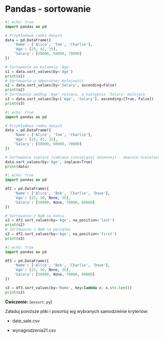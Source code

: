 # Pandas - sortowanie



```python
#| echo: true
import pandas as pd

# Przykładowa ramka danych
data = pd.DataFrame({
    'Name': ['Alice', 'Tom', 'Charlie'],
    'Age': [25, 42, 35],
    'Salary': [50000, 60000, 70000]
})

# Sortowanie po kolumnie 'Age'
s1 = data.sort_values(by='Age')
print(s1)
# Sortowanie w odworotnej kolejności
s2 = data.sort_values(by='Salary', ascending=False)
print(s2)
# Sortowanie według 'Age' rosnąco, a następnie 'Salary' malejąco
s3 = data.sort_values(by=['Age', 'Salary'], ascending=[True, False])
print(s3)

```

```python
#| echo: true
import pandas as pd

# Przykładowa ramka danych
data = pd.DataFrame({
    'Name': ['Alice', 'Tom', 'Charlie'],
    'Age': [25, 41, 35],
    'Salary': [50000, 60000, 70000]
})

# Sortowanie inplace (zamiana istniejącej zmiennej) - obecnie niezalecane
data.sort_values(by='Age', inplace=True)
print(data)
```

```python
#| echo: true
import pandas as pd

df2 = pd.DataFrame({
    'Name': ['Alice', 'Bob', 'Charlie', 'Dave'],
    'Age': [25, 30, None, 35],
    'Salary': [50000, None, 70000, 60000]
})

# Sortowanie z NaN na końcu
s2 = df2.sort_values(by='Age', na_position='last')
print(s2)
# Sortowanie z NaN na początku
s3 = df2.sort_values(by='Age', na_position='first')
print(s3)
```

```python
#| echo: true
import pandas as pd

df3 = pd.DataFrame({
    'Name': ['Alice', 'Bob', 'Charlie', 'Dave'],
    'Age': [25, 30, None, 35],
    'Salary': [50000, None, 70000, 60000]
})

s3 = df3.sort_values(by='Name', key=lambda x: x.str.len())
print(s3)
```

**Ćwiczenie:** (`exsort.py`)

Załaduj poniższe pliki i posortuj wg wybranych samodzielnie kryteriów:

* date_sale.csv

* wynagrodzenia21.csv

